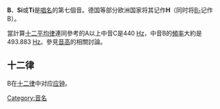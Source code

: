 '''B'''、'''Si'''或'''Ti'''是[[唱名|唱名]]的第七個音。德国等部分欧洲国家将其记作'''H'''（同时将[[B♭_(音名)|B♭]]记作B）。

當計算[[十二平均律|十二平均律]]連同參考的A以上中音C是440 [[Hz|Hz]]，中音B的[[頻率|頻率]]大約是493.883 [[Hz|Hz]]。參見[[音高|音高]]的相關討論。

==十二律==
B在[[十二律|十二律]]中对应[[应钟|应钟]]。

{{半音}}
{{Music-stub}}

[[Category:音名|Category:音名]]